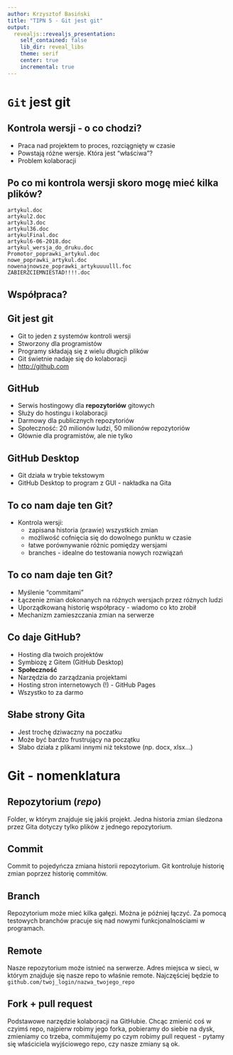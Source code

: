 ```yaml
---
author: Krzysztof Basiński
title: "TIPN 5 - Git jest git"
output:
  revealjs::revealjs_presentation:
    self_contained: false
    lib_dir: reveal_libs
    theme: serif
    center: true
    incremental: true
---
```


# `Git` jest git

## Kontrola wersji - o co chodzi?
- Praca nad projektem to proces, rozciągnięty w czasie
- Powstają różne wersje. Która jest "właściwa"?
- Problem kolaboracji

## Po co mi kontrola wersji skoro mogę mieć kilka plików?
```
artykul.doc
artykul2.doc
artykul3.doc
artykul36.doc
artykulFinal.doc
artykul6-06-2018.doc
artykul_wersja_do_druku.doc
Promotor_poprawki_artykul.doc
nowe_poprawki_artykul.doc
nowenajnowsze_poprawki_artykuuuulll.foc
ZABIERZCIEMNIESTAD!!!!.doc
```

## Współpraca?

## Git jest git
- Git to jeden z systemów kontroli wersji
- Stworzony dla programistów
- Programy składają się z wielu długich plików
- Git świetnie nadaje się do kolaboracji
- <http://github.com>

## GitHub
- Serwis hostingowy dla **repozytoriów** gitowych
- Służy do hostingu i kolaboracji
- Darmowy dla publicznych repozytoriów
- Społeczność: 20 milionów ludzi, 50 milionów repozytoriów
- Głównie dla programistów, ale nie tylko

## GitHub Desktop
- Git działa w trybie tekstowym
- GitHub Desktop to program z GUI - nakładka na Gita

## To co nam daje ten Git?
- Kontrola wersji:
    + zapisana historia (prawie) wszystkich zmian
    + możliwość cofnięcia się do dowolnego punktu w czasie
    + łatwe porównywanie różnic pomiędzy wersjami
    + branches - idealne do testowania nowych rozwiązań
    
## To co nam daje ten Git?
- Myślenie "commitami"
- Łączenie zmian dokonanych na różnych wersjach przez różnych ludzi
- Uporządkowaną historię współpracy - wiadomo co kto zrobił
- Mechanizm zamieszczania zmian na serwerze

## Co daje GitHub?
- Hosting dla twoich projektów
- Symbiozę z Gitem (GitHub Desktop)
- **Społeczność**
- Narzędzia do zarządzania projektami
- Hosting stron internetowych (!) - GitHub Pages
- Wszystko to za darmo
    
## Słabe strony Gita
- Jest trochę dziwaczny na poczatku
- Może być bardzo frustrujący na początku
- Słabo działa z plikami innymi niż tekstowe (np. docx, xlsx...)


# Git - nomenklatura

## Repozytorium (*repo*)
Folder, w którym znajduje się jakiś projekt. Jedna historia zmian śledzona przez Gita dotyczy tylko plików z jednego repozytorium.

## Commit
Commit to pojedyńcza zmiana historii repozytorium. Git kontroluje historię zmian poprzez historię commitów.

## Branch
Repozytorium może mieć kilka gałęzi. Można je później łączyć. Za pomocą testowych branchów pracuje się nad nowymi funkcjonalnościami w programach.

## Remote
Nasze repozytorium może istnieć na serwerze. Adres miejsca w sieci, w którym znajduje się nasze repo to właśnie remote. Najczęściej będzie to `github.com/twoj_login/nazwa_twojego_repo`

## Fork + pull request
Podstawowe narzędzie kolaboracji na GitHubie. Chcąc zmienić coś w czyimś repo, najpierw robimy jego forka, pobieramy do siebie na dysk, zmieniamy co trzeba, commitujemy po czym robimy pull request - pytamy się właściciela wyjściowego repo, czy nasze zmiany są ok.
